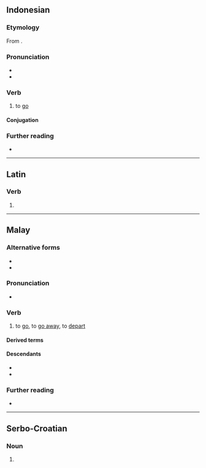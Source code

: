 ==Indonesian==

===Etymology===
From {{inh|id|ms|pergi}}.

===Pronunciation===
* {{IPA|id|/pər.ɡi/}}
* {{hyphenation|id|pêr|gi}}

===Verb===
{{id-verb}}

# to [[go]]
#: {{uxi|id|Saya tidak mau '''pergi''' ke sana.|I do not want '''to go''' there.}}
#: {{uxi|id|Mereka '''pergi''' ke sekolah.|They '''are going''' to school.}}

====Conjugation====
{{id-conj|ber|p|ergi|an}}

===Further reading===
* {{R:KBBI Daring}}

----

==Latin==

===Verb===
{{la-verb-form|pergī}}

# {{inflection of|la|pergō||pres|pasv|inf}}

----

==Malay==

===Alternative forms===
* {{alter|ms|pegi||Pontianak}}
* {{alter|ms|pogi||Sanggau}}

===Pronunciation===
* {{a|Johor-Riau}} {{IPA|ms|[pə(ɾ).ɡi]}}

===Verb===
{{ms-verb|j=ڤرݢي|head=pĕrgi}}

# to [[go]], to [[go away]], to [[depart]]

====Derived terms====
{{ms-der|21+31|23+31|340+140}}

====Descendants====
* {{desc|abs|pigi}}
* {{desc|id|pergi}}

===Further reading===
* {{R:PRPM}}

----

==Serbo-Croatian==

===Noun===
{{sh-noun-form}}

# {{inflection of|sh|perga||dat//loc|s}}